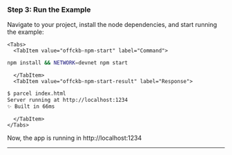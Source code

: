 
<StartDevnet />

### Step 3: Run the Example

Navigate to your project, install the node dependencies, and start running the example:

```mdx-code-block
<Tabs>
  <TabItem value="offckb-npm-start" label="Command">
```

```bash
npm install && NETWORK=devnet npm start
```

```mdx-code-block
  </TabItem>
  <TabItem value="offckb-npm-start-result" label="Response">
```

```bash
$ parcel index.html
Server running at http://localhost:1234
✨ Built in 66ms
```

```mdx-code-block
  </TabItem>
</Tabs>
```

Now, the app is running in http://localhost:1234

<ImgContainer src={useBaseUrl(props.imageSrc)} />

---
